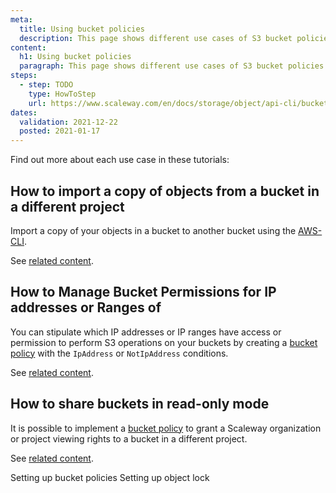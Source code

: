 ```yaml
---
meta:
  title: Using bucket policies
  description: This page shows different use cases of S3 bucket policies.
content:
  h1: Using bucket policies
  paragraph: This page shows different use cases of S3 bucket policies.
steps:
  - step: TODO
    type: HowToStep
    url: https://www.scaleway.com/en/docs/storage/object/api-cli/bucket-policy
dates:
  validation: 2021-12-22
  posted: 2021-01-17
---
```


<Macro id="storage-bucket-policy" />

Find out more about each use case in these tutorials:

## How to import a copy of objects from a bucket in a different project

Import a copy of your objects in a bucket to another bucket using the [AWS-CLI](/storage/object/api-cli/object-storage-aws-cli/).

See [related content](/storage/object/api-cli/import-copy/).

## How to Manage Bucket Permissions for IP addresses or Ranges of 

You can stipulate which IP addresses or IP ranges have access or permission to perform S3 operations on your buckets by creating a [bucket policy](/storage/object/api-cli/bucket-policy/) with the `IpAddress` or `NotIpAddress` conditions. 

See [related content](/storage/object/api-cli/manage-bucket-permissions-IP/).

## How to share buckets in read-only mode

It is possible to implement a [bucket policy](/storage/object/api-cli/bucket-policy/) to grant a Scaleway organization or project viewing rights to a bucket in a different project. 

See [related content](/storage/object/api-cli/share-buckets-read-only/).

<Navigation title="See Also">
  <PreviousButton to="/storage/object/api-cli/bucket-policy">Setting up bucket policies</PreviousButton>
  <NextButton to="/storage/object/api-cli/object-lock/">Setting up object lock</NextButton>
</Navigation>
